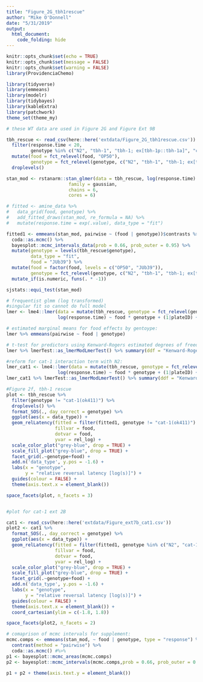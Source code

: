 ```yaml
---
title: "Figure_2G_tbh1rescue"
author: "Mike O'Donnell"
date: "5/31/2019"
output: 
  html_document:
    code_folding: hide
---
```


```r
knitr::opts_chunk$set(echo = TRUE)
knitr::opts_chunk$set(message = FALSE)
knitr::opts_chunk$set(warning = FALSE)
library(ProvidenciaChemo)
```

```r
library(tidyverse)
library(emmeans)
library(modelr)
library(tidybayes)
library(kableExtra)
library(patchwork)
theme_set(theme_my)

# these WT data are used in Figure 2G and Figure Ext 9B

tbh_rescue <- read_csv(here::here('extdata/Figure_2G_tbh1rescue.csv')) %>%
  filter(response.time < 20,
         genotype %in% c("N2", "tbh-1", "tbh-1; ex[tbh-1p::tbh-1a]", "cat-1(ok411)")) %>%
  mutate(food = fct_relevel(food, "OP50"),
         genotype = fct_relevel(genotype, c("N2", "tbh-1", "tbh-1; ex[tbh-1p::tbh-1a]", "cat-1(ok411)"))) %>%
  droplevels()

stan_mod <- rstanarm::stan_glmer(data = tbh_rescue, log(response.time) ~ food * genotype  + (1|plateID), #add + (food|date)
                       family = gaussian,
                       chains = 6,
                       cores = 6)

# fitted <- amine_data %>%
#   data_grid(food, genotype) %>%
#   add_fitted_draws(stan_mod, re_formula = NA) %>%
#   mutate(response.time = exp(.value), data_type = "fit")

fitted1 <- emmeans(stan_mod, pairwise ~ (food | genotype))$contrasts %>% 
  coda::as.mcmc() %>% 
  bayesplot::mcmc_intervals_data(prob = 0.66, prob_outer = 0.95) %>%
  mutate(genotype = levels(tbh_rescue$genotype),
         data_type = "fit",
         food = "JUb39") %>%
  mutate(food = factor(food, levels = c("OP50", "JUb39")),
         genotype = fct_relevel(genotype, c("N2", "tbh-1", "tbh-1; ex[tbh-1p::tbh-1a]", "tbh-1; ex[lim-7p::tbh-1a]"))) %>% 
  mutate_if(is.numeric, funs(. * -1))


```

```r

sjstats::equi_test(stan_mod)

# frequentist glmm (log transformed)
#singular fit so cannot do full model
lmer <- lme4::lmer(data = mutate(tbh_rescue, genotype = fct_relevel(genotype, "tbh-1")),
                   log(response.time) ~ food * genotype + (1|plateID) + (1|date))

# estimated marginal means for food effects by gentoype:
lmer %>% emmeans(pairwise ~ food | genotype)

# t-test for predictors using Kenward-Rogers estimated degrees of freedom
lmer %>% lmerTest::as_lmerModLmerTest() %>% summary(ddf = "Kenward-Roger")

#reform for cat-1 interaction term with N2:
lmer_cat1 <- lme4::lmer(data = mutate(tbh_rescue, genotype = fct_relevel(genotype, "N2")),
                   log(response.time) ~ food * genotype + (1|plateID) + (1|date))
lmer_cat1 %>% lmerTest::as_lmerModLmerTest() %>% summary(ddf = "Kenward-Roger")

#Figure 2f, tbh-1 rescue
plot <- tbh_rescue %>%
  filter(genotype != "cat-1(ok411)") %>%
  droplevels() %>%
  format_SOS(., day_correct = genotype) %>%
  ggplot(aes(x = data_type)) +
  geom_relLatency(fitted = filter(fitted1, genotype != "cat-1(ok411)") %>% droplevels(),
                  fillvar = food,
                  dotvar = food,
                  yvar = rel_log) +
  scale_color_plot("grey-blue", drop = TRUE) +
  scale_fill_plot("grey-blue", drop = TRUE) +
  facet_grid(.~genotype+food) +
  add.n('data_type', y.pos = -1.6) +
  labs(x = "genotype",
       y = "relative reversal latency [log(s)]") +
  guides(colour = FALSE) +
  theme(axis.text.x = element_blank())

space_facets(plot, n_facets = 3)


#plot for cat-1 ext 2B

cat1 <- read_csv(here::here('extdata/Figure_ext7b_cat1.csv'))
plot2 <- cat1 %>%
  format_SOS(., day_correct = genotype) %>%
  ggplot(aes(x = data_type)) +
  geom_relLatency(fitted = filter(fitted1, genotype %in% c("N2", "cat-1(ok411)")) %>% droplevels(),
                  fillvar = food,
                  dotvar = food,
                  yvar = rel_log) +
  scale_color_plot("grey-blue", drop = TRUE) +
  scale_fill_plot("grey-blue", drop = TRUE) +
  facet_grid(.~genotype+food) +
  add.n('data_type', y.pos = -1.6) +
  labs(x = "genotype",
       y = "relative reversal latency [log(s)]") +
  guides(colour = FALSE) +
  theme(axis.text.x = element_blank()) +
  coord_cartesian(ylim = c(-1.8, 1.8))

space_facets(plot2, n_facets = 2)

# comaprison of mcmc intervals for supplement:
mcmc.comps <- emmeans(stan_mod, ~ food | genotype, type = "response") %>%
  contrast(method = "pairwise") %>%
  coda::as.mcmc() #%>%
p1 <- bayesplot::mcmc_areas(mcmc.comps)
p2 <- bayesplot::mcmc_intervals(mcmc.comps,prob = 0.66, prob_outer = 0.95)

p1 + p2 + theme(axis.text.y = element_blank())
```



